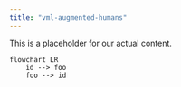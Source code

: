 ```yaml
---
title: "vml-augmented-humans"
---
```


This is a placeholder for our actual content.

```mermaid
flowchart LR
    id --> foo
    foo --> id

```
